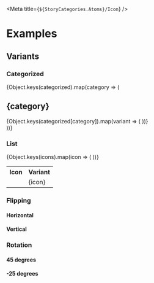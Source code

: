 
<Meta title={`${StoryCategories.Atoms}/Icon`} />

<IconDocs />

# Examples

## Variants

### Categorized

<Canvas>
	<div class='flex flex-col gap-12'>
		{Object.keys(categorized).map(category => (
			<div class='flex flex-col gap-6'>
				<h2>{category}</h2>
				<div class='flex w-full flex-wrap gap-4'>
					{Object.keys(categorized[category]).map(variant => (
						<p-tooltip content={variant}>
							<p-icon
								key={variant}
								variant={variant}
								class='text-2xl text-black-teal hover:scale-125 hover:text-supportive-lilac'
								slot='trigger'
							></p-icon>
						</p-tooltip>
					))}
				</div>
			</div>
		))}
	</div>
</Canvas>

### List

<Canvas>
	<table class='w-full table-fixed'>
		<tr>
			<th class='py-2 text-start'>Icon</th>
			<th class='py-2 text-start'>Variant</th>
		</tr>
		{Object.keys(icons).map(icon => (
			<tr class='group border-b border-b-mystic-dark'>
				<td class='py-2'>
					<p-icon
						key={icon}
						variant={icon}
						class='text-2xl text-black-teal group-hover:text-supportive-lilac'
					></p-icon>
				</td>
				<td class='py-2 group-hover:font-semibold group-hover:text-supportive-lilac'>
					{icon}
				</td>
			</tr>
		))}
	</table>
</Canvas>

### Flipping

#### Horizontal

<Canvas>
	<div class='flex'>
		<p-icon
			variant='arrow'
			flip='horizontal'
		/>
	</div>
</Canvas>

#### Vertical

<Canvas>
	<div class='flex'>
		<p-icon
			variant='user'
			flip='vertical'
		/>
	</div>
</Canvas>

### Rotation

#### 45 degrees

<Canvas>
	<div class='flex'>
		<p-icon
			variant='arrow'
			rotate={45}
		/>
	</div>
</Canvas>

#### -25 degrees

<Canvas>
	<div class='flex'>
		<p-icon
			variant='arrow'
			rotate={-25}
		/>
	</div>
</Canvas>
